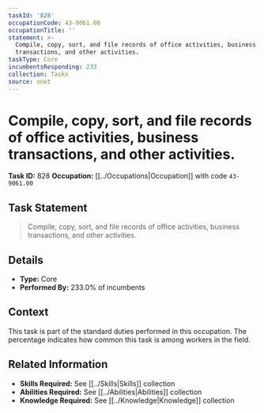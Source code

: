 ```yaml
---
taskId: '828'
occupationCode: 43-9061.00
occupationTitle: ''
statement: >-
  Compile, copy, sort, and file records of office activities, business
  transactions, and other activities.
taskType: Core
incumbentsResponding: 233
collection: Tasks
source: onet
---
```

# Compile, copy, sort, and file records of office activities, business transactions, and other activities.

**Task ID:** 828
**Occupation:** [[../Occupations|Occupation]] with code `43-9061.00`

## Task Statement

> Compile, copy, sort, and file records of office activities, business transactions, and other activities.

## Details

- **Type:** Core
- **Performed By:** 233.0% of incumbents

## Context

This task is part of the standard duties performed in this occupation. The percentage indicates how common this task is among workers in the field.

## Related Information

- **Skills Required:** See [[../Skills|Skills]] collection
- **Abilities Required:** See [[../Abilities|Abilities]] collection
- **Knowledge Required:** See [[../Knowledge|Knowledge]] collection
